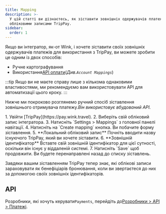 ```yaml
---
title: Mapping
description: >-
  У цій статті ви дізнаєтесь, як зіставити зовнішніх одержувачів платежів з
  обліковими записами TripPay.
sidebar:
  order: 1
---
```


Якщо ви інтегратор, як-от Wink, і хочете зіставити своїх зовнішніх одержувачів платежів для використання з TripPay, ви можете зробити це одним із двох способів:

* Ручне картографування
* Використання[API оплати](/developers/apis/#payment-api)(*Див.`Account Mappings`*)

:::tip
Якщо ви не маєте справу лише з кількома однаковими властивостями, ми рекомендуємо вам використовувати API для автоматизації цього кроку. :::

Нижче ми покроково розглянемо ручний спосіб зіставлення зовнішнього отримувача платежу.*Він використовує вбудований API.*

<Steps>
  1. Увійти [TripPay](https://pay.wink.travel).
  2. Виберіть свій обліковий запис інтегратора.
  3. Натисніть `Settings > Mappings` з головної панелі навігації.
  4. Натисніть на `Create mapping` кнопка. Ви побачите форму зіставлення.
  5. **Локальний обліковий запис** Почніть вводити назву існуючого TripPay, який ви хочете зіставити.
  6. **Зовнішній ідентифікатор** Вставте свій зовнішній ідентифікатор для цієї сутності, оскільки він існує у віддаленій системі.
  7. Натисніть `Save` щоб продовжити. Ви будете перенаправлені назад до списку зіставлень.
</Steps>


Завдяки вашим зіставленням TripPay тепер знає, які облікові записи зараховувати як бенефіціарів бронювання, коли ви звертаєтеся до них за допомогою своїх зовнішніх ідентифікаторів.

## API

Розробники, які хочуть керувати`Payments`, перейдіть до[Розробники > API > Платежі](/developers/apis/#payment-api).

